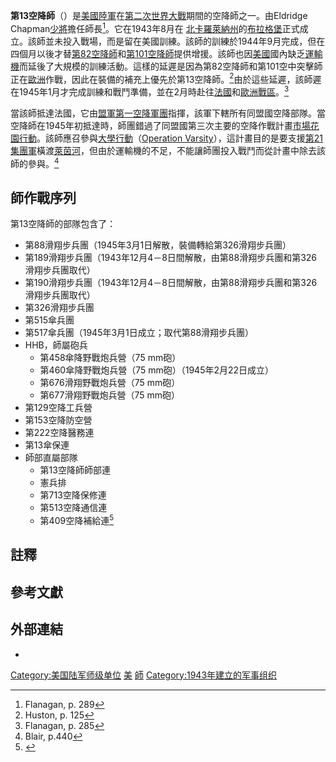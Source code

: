 {{Link style|time=2015-12-11T03:12:22+00:00}}
{{Infobox Military Unit
|unit_name=第13空降師
13th Airborne Division 
|image=[[File:USA_-_13_ABN_DIV.svg|150px]]
|caption=
|nickname=「黑貓」
|motto=
|colors=
|march=
|ceremonial_chief=
|type=步兵
|branch=陸軍
|dates= 1943年8月13日–1946年2月26日
|country={{USA}}
|allegiance=[[美國陸軍|美國陸軍]]
|command_structure=
|size=[[師|師]]
|specialization=[[空降兵|空降]][[步兵|步兵]]
|current_commander=
|garrison=
|battles=[[第二次世界大戰|第二次世界大戰]]
|notable_commanders=Eldridge Chapman
|anniversaries=
}}

'''第13空降師'''（{{lang-en| ''' The 13th Airborne Division'''}}）是[[美國陸軍|美國陸軍]]在[[第二次世界大戰|第二次世界大戰]]期間的空降師之一。由Eldridge Chapman[[少將|少將]]擔任師長<ref name="Flanagan 289">Flanagan, p. 289</ref>。它在1943年8月在 [[北卡羅萊納州|北卡羅萊納州]]的[[布拉格堡_(北卡羅萊納州)|布拉格堡]]正式成立。該師並未投入戰場，而是留在美國訓練。該師的訓練於1944年9月完成，但在四個月以後才替[[第82空降師|第82空降師]]和[[第101空降師|第101空降師]]提供增援。該師也因[[美國|美國]]國內缺乏[[運輸機|運輸機]]而延後了大規模的訓練活動。這樣的延遲是因為第82空降師和第101空中突擊師正在[[歐洲|歐洲]]作戰，因此在裝備的補充上優先於第13空降師。<ref>Huston, p. 125</ref>由於這些延遲，該師遲在1945年1月才完成訓練和戰鬥準備，並在2月時赴往[[法國|法國]]和[[歐洲戰區|歐洲戰區]]。<ref name="Flanagan 285">Flanagan, p. 285</ref> 

當該師抵達法國，它由[[盟軍第一空降軍團|盟軍第一空降軍團]]指揮，該軍下轄所有同盟國空降部隊。當空降師在1945年初抵達時，師團錯過了同盟國第三次主要的空降作戰計畫[[市場花園行動|市場花園行動]]。該師應召參與[[大學行動|大學行動]]（[[:en:Operation_Varsity|Operation Varsity]]），這計畫目的是要支援[[美國第21集團軍|第21集團軍]]橫渡[[萊茵河|萊茵河]]，但由於運輸機的不足，不能讓師團投入戰鬥而從計畫中除去該師的參與。<ref name="Blair 440">Blair, p.440</ref>

== 師作戰序列 ==
第13空降師的部隊包含了：

* 第88滑翔步兵團（1945年3月1日解散，裝備轉給第326滑翔步兵團）
* 第189滑翔步兵團（1943年12月4－8日間解散，由第88滑翔步兵團和第326滑翔步兵團取代）
* 第190滑翔步兵團（1943年12月4－8日間解散，由第88滑翔步兵團和第326滑翔步兵團取代）
* 第326滑翔步兵團
* 第515傘兵團
* 第517傘兵團（1945年3月1日成立；取代第88滑翔步兵團）
* HHB，師屬砲兵
** 第458傘降野戰炮兵營（75 mm砲）
** 第460傘降野戰炮兵營（75 mm砲）（1945年2月22日成立）
** 第676滑翔野戰炮兵營（75 mm砲）
** 第677滑翔野戰炮兵營（75 mm砲）
* 第129空降工兵營
* 第153空降防空營
* 第222空降醫務連
* 第13傘保連
* 師部直屬部隊
** 第13空降師師部連
** 憲兵排
** 第713空降保修連
** 第513空降通信連
** 第409空降補給連<ref>{{cite web |url=http://www.history.army.mil/documents/eto-ob/13ABD-ETO.htm |title= 13th Airborne Division |accessdate=2008-05-14 |author= [[United_States_Army_Center_of_Military_History|United States Army Center of Military History]]|year= 2008}}</ref>

== 註釋 ==
{{reflist|2}}

== 參考文獻 ==
{{lang|en|
{{refbegin}}
* {{cite book
  | last = Blair
  | first = Clay
  | title = Ridgway’s Paratroopers - The American Airborne In World War II
  | publisher = The Dial Press
  | year = 1985
  | isbn = 1-55750-299-4}}
* {{cite book
  | last = Blythe
  | first = William J
  | coauthors = Henry, Charles W.
  | title = Shoulder Patch of the 13th Airborne Division
  | publisher = Turner Publishing Company
  | year = 1989
  | isbn = 0938021435}}
* {{cite book
  | last = Devlin
  | first = Gerard M.
  | title = ''Paratrooper - The Saga Of Parachute And Glider Combat Troops During World War II
  | publisher = Robson Books
  | year = 1979
  | isbn = 0-31259-652-9}}
* {{cite book
  | last = Flanagan
  | first = E.M. Jr
  | title = Airborne - A Combat History Of American Airborne Forces
  | publisher = The Random House Publishing Group
  | year = 2002
  | isbn = 0-89141-688-9}}
* {{cite book
  | last = Harclerode
  | first = Peter
  | title = Wings Of War – Airborne Warfare 1918-1945
  | publisher = Weidenfeld & Nicolson
  | year = 2005
  | isbn = 0-30436-730-3}}
* {{cite book
  | last = Huston
  | first = James A.
  | title = Out Of The Blue - U.S Army Airborne Operations In World War II
  | publisher = Purdue University Press
  | year = 1998
  | isbn = 1-55753-148-X}}
* {{cite book
  | last = Jewell
  | first = Brian
  | title = ”Over The Rhine” – The Last Days Of War In Europe
  | url = https://archive.org/details/overrhinelast00jewe
  | publisher = Spellmount Ltd
  | year = 1985
  | isbn = 0-87052-128-4}}
* {{cite book
  | last = Ruppenthal
  | first = Rolland G.
  | title = United States Army in World War II: The European Theater of Operations: Logistical Support of the Armies, Volume II: September 1944 – May 1945 
  | publisher = Center of Military History, United States Army
  | year = 1959
  | isbn = }}
* {{cite book
  | last=Saunders
  | first=Tim
  | title=Operation Plunder: The British & Canadian Rhine Crossing
  | publisher=Leo Cooper Ltd
  | year=2006
  |isbn=1-84415-221-9}}
* {{cite book 
  | last=Warren
  | first=Dr John C.
  | title= Airborne Operations in World War II, European Theater 
  | publisher=US Air Force Historical Research Agency|location=Air University, Maxwell AFB
  | year=1956
  | id=USAF Historical Study 97}}
{{refend}}
}}

== 外部連結 ==
* {{cite web
  | last =Murray
  | first =Williamson
  | authorlink = 
  | coauthors = 
  | title =Airborne Operations During World War II
  | work =World War II Magazine
  | date = 
  | url =http://www.historynet.com/airborne-operations-during-world-war-ii.htm/
  | format = 
  | doi = 
  | accessdate = 2008-04-28}}

{{美国陆军师级单位}}
{{Authority control}}
[[Category:美国陆军师级单位|Category:美国陆军师级单位]]
[[Category:空降兵|美]]
[[Category:美國陸軍單位與編制|師]]
[[Category:1943年建立的军事组织|Category:1943年建立的军事组织]]